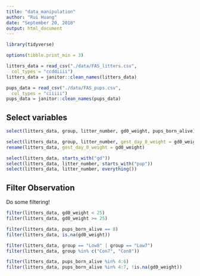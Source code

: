```yaml
---
title: "data_manipulation"
author: "Rui Huang"
date: "September 20, 2018"
output: html_document
---
```


```r
library(tidyverse)
```
```r
options(tibble.print_min = 3)

litters_data = read_csv("./data/FAS_litters.csv",
  col_types = "ccddiiii")
litters_data = janitor::clean_names(litters_data)

pups_data = read_csv("./data/FAS_pups.csv",
  col_types = "ciiiii")
pups_data = janitor::clean_names(pups_data)
```

## Select variables

```r
select(litters_data, group, litter_number, gd0_weight, pups_born_alive)
```

```r
select(litters_data, group, litter_number, gest_day_0_weight = gd0_weight)
rename(litters_data, gest_day_0_weight = gd0_weight)
```
```r
select(litters_data, starts_with("gd"))
select(litters_data, litter_number, starts_with("pup"))
select(litters_data, litter_number, everything())
```

## Filter Observation

Do some filtering!

```r
filter(litters_data, gd0_weight < 25)
filter(litters_data, gd0_weight >= 25)

filter(litters_data, pups_born_alive == 8)
filter(litters_data, is.na(gd0_weight))

filter(litters_data, group == "Low8" | group == "Low7")
filter(litters_data, group %in% c("Con7", "Con8"))

filter(litters_data, pups_born_alive %in% 4:6)
filter(litters_data, pups_born_alive %in% 4:7, !is.na(gd0_weight))
```








